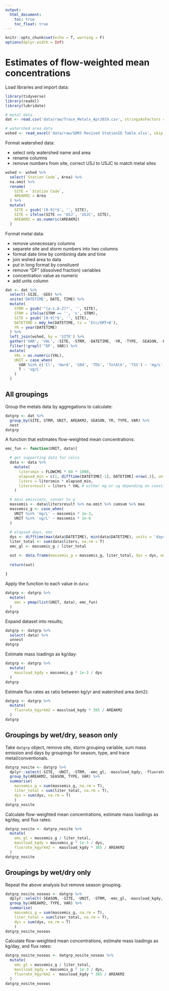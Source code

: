 ```yaml
---
output: 
  html_document:
    toc: true
    toc_float: true
---
```


```r
knitr::opts_chunk$set(echo = T, warning = F)
options(dplyr.width = Inf)
```

# Estimates of flow-weighted mean concentrations

Load libraries and import data:
```r
library(tidyverse)
library(readxl)
library(lubridate)

# metal data
dat <- read.csv('data/raw/Trace_Metals_Apr2019.csv', stringsAsFactors = F)

# watershed area data
wshed <- read_excel('data/raw/SDRS Revised StationID Table.xlsx', skip = 2)
```

Format watershed data:

* select only watershed name and area
* rename columns
* remove numbers from site, correct USJ to USJC to match metal sites
```r
wshed <- wshed %>% 
  select(`Station Code`, Area) %>% 
  na.omit %>% 
  rename(
    SITE = `Station Code`, 
    AREAKM2 = Area
  ) %>% 
  mutate(
    SITE = gsub('[0-9]*$', '', SITE),
    SITE = ifelse(SITE == 'USJ', 'USJC', SITE),
    AREAKM2 = as.numeric(AREAKM2)
  )
```

Format metal data:

* remove unnecessary columns
* separete site and storm numbers into two columns
* format date time by combining date and time
* join wshed area to data
* put in long format by consituent
* remove "DF" (dissolved fraction) variables
* concentration value as numeric
* add units column

```r
dat <- dat %>%
  select(-SIZE, -GEO) %>% 
  unite('DATETIME', DATE, TIME) %>% 
  mutate(
    STRM = gsub('^[a-z,A-Z]*', '', SITE),
    STRM = ifelse(STRM == '', 'x', STRM),
    SITE = gsub('[0-9]*$', '', SITE),
    DATETIME = mdy_hm(DATETIME, tz = 'Etc/GMT+8'),
    YR = year(DATETIME)
  ) %>% 
  left_join(wshed, by = 'SITE') %>% 
  gather('VAR', 'VAL', -SITE, -STRM, -DATETIME, -YR, -TYPE, -SEASON, -FLOWCMS, -AREAKM2) %>% 
  filter(!grepl('^DF', VAR)) %>% 
  mutate(
    VAL = as.numeric(VAL),
    UNIT = case_when(
      VAR %in% c('Cl', 'Hard', 'S04', 'TDS', 'TotAlk', 'TSS') ~ 'mg/L', 
      T ~ 'ug/L'
    )
  ) 
```

## All groupings

Group the metals data by aggregations to calculate:

```r
datgrp <- dat %>% 
  group_by(SITE, STRM, UNIT, AREAKM2, SEASON, YR, TYPE, VAR) %>% 
  nest
datgrp
```

A function that estimates flow-weighted mean concentrations:
```r
emc_fun <- function(UNIT, data){

  # get supporting data for calcs
  data <- data %>% 
    mutate(
      litersmin = FLOWCMS * 60 * 1000, 
      elapsed_min = c(1, difftime(DATETIME[-1], DATETIME[-nrow(.)], units = 'mins')),
      liters = litersmin * elapsed_min,
      litersresult = liters * VAL # either mg or ug depending on constituent
    )

  # mass emissions, conver to g
  massemis <- data$litersresult %>% na.omit %>% cumsum %>% max
  massemis_g <- case_when(
    UNIT %in% 'mg/L' ~ massemis * 1e-3, 
    UNIT %in% 'ug/L' ~ massemis * 1e-6
  )
  
  # elapsed days, emc
  dys <- difftime(max(data$DATETIME), min(data$DATETIME), units = 'days') %>% as.numeric
  liter_total <- sum(data$liters, na.rm = T)
  emc_gl <- massemis_g / liter_total

  out <- data.frame(massemis_g = massemis_g, liter_total, dys = dys, emc_gl = emc_gl)
  
  return(out)
  
}
```

Apply the function to each value in `data`:
```r
datgrp <- datgrp %>% 
  mutate(
    emc = pmap(list(UNIT, data), emc_fun)
  )
datgrp
```

Expand dataset into results;
```r
datgrp <- datgrp %>% 
  select(-data) %>% 
  unnest
datgrp
```

Estimate mass loadings as kg/day:
```r
datgrp <- datgrp %>% 
  mutate(
    massload_kgdy = massemis_g * 1e-3 / dys
  )
datgrp
```

Estimate flux rates as ratio between kg/yr and watershed area (km2):
```r
datgrp <- datgrp %>% 
  mutate(
    fluxrate_kgyrkm2 = massload_kgdy * 365 / AREAKM2
  )
datgrp
```

## Groupings by wet/dry, season only

Take `datgrp` object, remove site, storm grouping variable, sum mass emission and days by groupings for season, type, and trace metal/conventionals.
```r
datgrp_nosite <- datgrp %>% 
  dplyr::select(-SITE, -UNIT, -STRM, -emc_gl, -massload_kgdy, -fluxrate_kgyrkm2) %>% 
  group_by(AREAKM2, SEASON, TYPE, VAR) %>% 
  summarise(
    massemis_g = sum(massemis_g, na.rm = T),
    liter_total = sum(liter_total, na.rm = T), 
    dys = sum(dys, na.rm = T)
    )
datgrp_nosite
```

Calculate flow-weighted mean concentrations, estimate mass loadings as kg/day, and flux rates:
```r
datgrp_nosite <- datgrp_nosite %>% 
  mutate(
    emc_gl = massemis_g / liter_total,  
    massload_kgdy = massemis_g * 1e-3 / dys,
    fluxrate_kgyrkm2 =  massload_kgdy * 365 / AREAKM2
  )
datgrp_nosite
```

## Groupings by wet/dry only

Repeat the above analysis but remove season grouping.

```r
datgrp_nosite_noseas <- datgrp %>% 
  dplyr::select(-SEASON, -SITE, -UNIT, -STRM, -emc_gl, -massload_kgdy, -fluxrate_kgyrkm2) %>% 
  group_by(AREAKM2, TYPE, VAR) %>% 
  summarise(
    massemis_g = sum(massemis_g, na.rm = T),
    liter_total = sum(liter_total, na.rm = T), 
    dys = sum(dys, na.rm = T)
    )
datgrp_nosite_noseas
```

Calculate flow-weighted mean concentrations, estimate mass loadings as kg/day, and flux rates:
```r
datgrp_nosite_noseas <- datgrp_nosite_noseas %>% 
  mutate(
    emc_gl = massemis_g / liter_total,  
    massload_kgdy = massemis_g * 1e-3 / dys,
    fluxrate_kgyrkm2 =  massload_kgdy * 365 / AREAKM2
  )
datgrp_nosite_noseas
```
